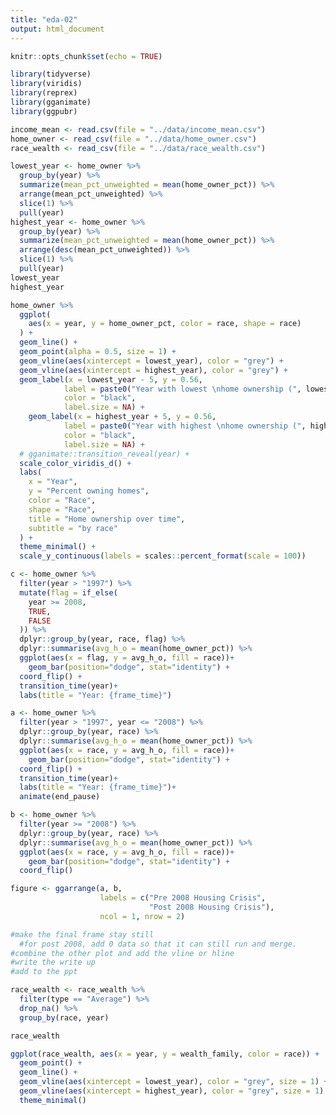 ```yaml
---
title: "eda-02"
output: html_document
---
```


```r
knitr::opts_chunk$set(echo = TRUE)
```


```r
library(tidyverse)
library(viridis)
library(reprex)
library(gganimate)
library(ggpubr)
```

```r
income_mean <- read.csv(file = "../data/income_mean.csv")
home_owner <- read_csv(file = "../data/home_owner.csv")
race_wealth <- read_csv(file = "../data/race_wealth.csv")
```

```r
lowest_year <- home_owner %>%
  group_by(year) %>%
  summarize(mean_pct_unweighted = mean(home_owner_pct)) %>%
  arrange(mean_pct_unweighted) %>%
  slice(1) %>%
  pull(year)
highest_year <- home_owner %>%
  group_by(year) %>%
  summarize(mean_pct_unweighted = mean(home_owner_pct)) %>%
  arrange(desc(mean_pct_unweighted)) %>%
  slice(1) %>%
  pull(year)  
lowest_year
highest_year
```


```r
home_owner %>%
  ggplot(
    aes(x = year, y = home_owner_pct, color = race, shape = race)
  ) +
  geom_line() +
  geom_point(alpha = 0.5, size = 1) +
  geom_vline(aes(xintercept = lowest_year), color = "grey") +
  geom_vline(aes(xintercept = highest_year), color = "grey") +
  geom_label(x = lowest_year - 5, y = 0.56, 
            label = paste0("Year with lowest \nhome ownership (", lowest_year, ")"), 
            color = "black",
            label.size = NA) +
    geom_label(x = highest_year + 5, y = 0.56, 
            label = paste0("Year with highest \nhome ownership (", highest_year, ")"), 
            color = "black",
            label.size = NA) +
  # gganimate::transition_reveal(year) +
  scale_color_viridis_d() +
  labs(
    x = "Year",
    y = "Percent owning homes",
    color = "Race",
    shape = "Race",
    title = "Home ownership over time",
    subtitle = "by race"
  ) +
  theme_minimal() +
  scale_y_continuous(labels = scales::percent_format(scale = 100))
```


```r
c <- home_owner %>%
  filter(year > "1997") %>%
  mutate(flag = if_else(
    year >= 2008,
    TRUE,
    FALSE
  )) %>%
  dplyr::group_by(year, race, flag) %>%
  dplyr::summarise(avg_h_o = mean(home_owner_pct)) %>%
  ggplot(aes(x = flag, y = avg_h_o, fill = race))+ 
    geom_bar(position="dodge", stat="identity") +
  coord_flip() +
  transition_time(year)+
  labs(title = "Year: {frame_time}")

a <- home_owner %>%
  filter(year > "1997", year <= "2008") %>%
  dplyr::group_by(year, race) %>%
  dplyr::summarise(avg_h_o = mean(home_owner_pct)) %>%
  ggplot(aes(x = race, y = avg_h_o, fill = race))+ 
    geom_bar(position="dodge", stat="identity") +
  coord_flip() +
  transition_time(year)+
  labs(title = "Year: {frame_time}")+
  animate(end_pause)

b <- home_owner %>%
  filter(year >= "2008") %>%
  dplyr::group_by(year, race) %>%
  dplyr::summarise(avg_h_o = mean(home_owner_pct)) %>%
  ggplot(aes(x = race, y = avg_h_o, fill = race))+ 
    geom_bar(position="dodge", stat="identity") +
  coord_flip()

figure <- ggarrange(a, b,
                    labels = c("Pre 2008 Housing Crisis", 
                               "Post 2008 Housing Crisis"),
                    ncol = 1, nrow = 2)

#make the final frame stay still
  #for post 2008, add 0 data so that it can still run and merge.
#combine the other plot and add the vline or hline
#write the write up
#add to the ppt
```

```r
race_wealth <- race_wealth %>%
  filter(type == "Average") %>%
  drop_na() %>%
  group_by(race, year)

race_wealth

ggplot(race_wealth, aes(x = year, y = wealth_family, color = race)) +
  geom_point() +
  geom_line() +
  geom_vline(aes(xintercept = lowest_year), color = "grey", size = 1) +
  geom_vline(aes(xintercept = highest_year), color = "grey", size = 1) +
  theme_minimal()
```

